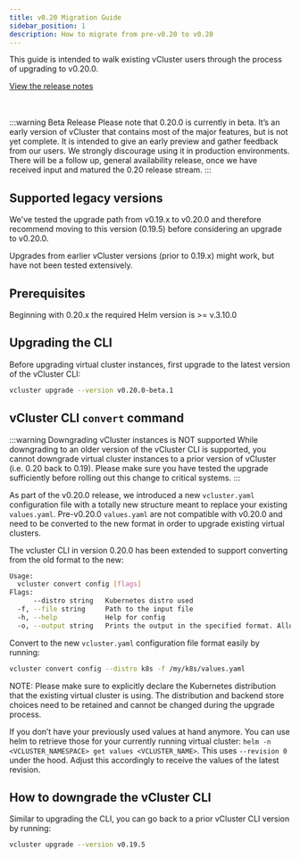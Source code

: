 ```yaml
---
title: v0.20 Migration Guide
sidebar_position: 1
description: How to migrate from pre-v0.20 to v0.20
---
```

This guide is intended to walk existing vCluster users through the process of upgrading to v0.20.0. 

[View the release notes](https://github.com/loft-sh/vcluster/releases/tag/v0.20.0-beta.1)

<br></br>
:::warning Beta Release
Please note that 0.20.0 is currently in beta. It’s an early version of vCluster that contains most of the major features, but is not yet complete. It is intended to give an early preview and gather feedback from our users. We strongly discourage using it in production environments. There will be a follow up, general availability release, once we have received input and matured the 0.20 release stream.
:::

## Supported legacy versions
We've tested the upgrade path from v0.19.x to v0.20.0 and therefore recommend moving to this version (0.19.5) before considering an upgrade to v0.20.0.

Upgrades from earlier vCluster versions (prior to 0.19.x) might work, but have not been tested extensively. 

## Prerequisites
Beginning with 0.20.x the required Helm version is >= v.3.10.0

## Upgrading the CLI
Before upgrading virtual cluster instances, first upgrade to the latest version of the vCluster CLI:

```BASH
vcluster upgrade --version v0.20.0-beta.1
```


## vCluster CLI `convert` command

:::warning Downgrading vCluster instances is NOT supported
While downgrading to an older version of the vCluster CLI is supported, you cannot downgrade virtual cluster instances to a prior version of vCluster (i.e. 0.20 back to 0.19). Please make sure you have tested the upgrade sufficiently before rolling out this change to critical systems.
:::

As part of the v0.20.0 release, we introduced a new `vcluster.yaml` configuration file with a totally new structure meant to replace your existing `values.yaml`. Pre-v0.20.0 `values.yaml` are not compatible with v0.20.0 and need to be converted to the new format in order to upgrade existing virtual clusters.

The vcluster CLI in version 0.20.0 has been extended to support converting from the old format to the new:

```BASH
Usage:
  vcluster convert config [flags]
Flags:
      --distro string   Kubernetes distro used 
  -f, --file string     Path to the input file
  -h, --help            Help for config
  -o, --output string   Prints the output in the specified format. Allowed values: yaml, json (default "yaml")
```

Convert to the new `vcluster.yaml` configuration file format easily by running:
```BASH
vcluster convert config --distro k8s -f /my/k8s/values.yaml
```

NOTE: Please make sure to explicitly declare the Kubernetes distribution that the existing virtual cluster is using. The distribution and backend store choices need to be retained and cannot be changed during the upgrade process.

If you don’t have your previously used values at hand anymore. You can use helm to retrieve those for your currently running virtual cluster: `helm -n <VCLUSTER_NAMESPACE> get values <VCLUSTER_NAME>`. This uses `--revision 0` under the hood. Adjust this accordingly to receive the values of the latest revision. 


## How to downgrade the vCluster CLI
Similar to upgrading the CLI, you can go back to a prior vCluster CLI version by running:

```bash
vcluster upgrade --version v0.19.5
```